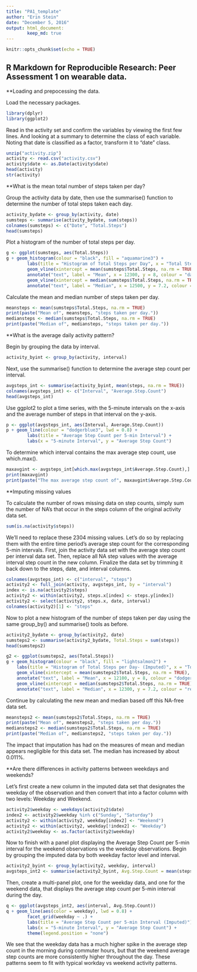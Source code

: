 ```yaml
---
title: "PA1_template"
author: "Erin Stein"
date: "December 5, 2016"
output: html_document:
        keep_md: true
---
```


```r
knitr::opts_chunk$set(echo = TRUE)
```

## R Markdown for Reproducible Research: Peer Assessment 1 on wearable data.

**Loading and prepocessing the data.

Load the necessary packages.

```r
library(dplyr)
library(ggplot2)
```

Read in the activity set and confirm the variables by viewing the first few lines. And looking at a summary to determine the class of each variable. Noting that date is classified as a factor, transform it to "date" class.

```r
unzip("activity.zip")
activity <- read.csv("activity.csv")
activity$date <- as.Date(activity$date)
head(activity)
str(activity)
```

**What is the mean total number of steps taken per day?

Group the activity data by date, then use the summarise() function to determine the number of total steps taken each day.

```r
activity_bydate <- group_by(activity, date)
sumsteps <- summarise(activity_bydate, sum(steps))
colnames(sumsteps) <- c("Date", "Total.Steps")
head(sumsteps)
```

Plot a histogram of the number of total steps per day.

```r
g <- ggplot(sumsteps, aes(Total.Steps))
g + geom_histogram(colour = "black", fill = "aquamarine3") + 
        labs(title = "Histogram of Total Steps per Day", x = "Total Steps", y = "Count") + 
        geom_vline(xintercept = mean(sumsteps$Total.Steps, na.rm = TRUE), lwd = 2, colour = "darkmagenta", linetype = "longdash") + 
        annotate("text", label = "Mean", x = 12300, y = 8, colour = "darkmagenta") + 
        geom_vline(xintercept = median(sumsteps$Total.Steps, na.rm = TRUE), lwd = 1, colour = "orange1") + 
        annotate("text", label = "Median", x = 12500, y = 7.2, colour = "orange1")
```

Calculate the mean and median number of steps taken per day.

```r
meansteps <- mean(sumsteps$Total.Steps, na.rm = TRUE)
print(paste("Mean of", meansteps, "steps taken per day."))
mediansteps <- median(sumsteps$Total.Steps, na.rm = TRUE)
print(paste("Median of", mediansteps, "steps taken per day."))
```

**What is the average daily activity pattern?

Begin by grouping the data by interval.

```r
activity_byint <- group_by(activity, interval)
```

Next, use the summarise() function to determine the average step count per interval.

```r
avgsteps_int <- summarise(activity_byint, mean(steps, na.rm = TRUE))
colnames(avgsteps_int) <- c("Interval", "Average.Step.Count")
head(avgsteps_int)
```

Use ggplot2 to plot a time series, with the 5-minute intervals on the x-axis and the average number of steps in that interval on the y-axis.

```r
p <- ggplot(avgsteps_int, aes(Interval, Average.Step.Count))
p + geom_line(colour = "dodgerblue3", lwd = 0.8) + 
        labs(title = "Average Step Count per 5-min Interval") +
        labs(x = "5-minute Interval", y = "Average Step Count")
```

To determine which interval contains the max average step count, use which.max().

```r
maxavgint <- avgsteps_int[which.max(avgsteps_int$Average.Step.Count),]
print(maxavgint)
print(paste("The max average step count of", maxavgint$Average.Step.Count, "occurs during the 5-min interval beginning at", maxavgint$Interval, "am."))
```

**Imputing missing values

To calculate the number of rows missing data on step counts, simply sum the number of NA's that occur in the steps column of the original activity data set.

```r
sum(is.na(activity$steps))
```

We'll need to replace these 2304 missing values. Let's do so by replacing them with the entire time period's average step count for the corresponding 5-min intervals. First, join the activity data set with the average step count per interval data set. Then, replace all NA step values with the average interval step count in the new column. Finalize the data set by trimming it back down to the steps, date, and interval columns.

```r
colnames(avgsteps_int) <- c("interval", "steps")
activity2 <- full_join(activity, avgsteps_int, by = "interval")
index <- is.na(activity2$steps)
activity2 <- within(activity2, steps.x[index] <- steps.y[index])
activity2 <- select(activity2, steps.x, date, interval)
colnames(activity2)[1] <- "steps"
```

Now to plot a new histogram of the number of steps taken per day using the same group_by() and summarise() tools as before.

```r
activity2_bydate <- group_by(activity2, date)
sumsteps2 <- summarise(activity2_bydate, Total.Steps = sum(steps))
head(sumsteps2)

g2 <- ggplot(sumsteps2, aes(Total.Steps))
g + geom_histogram(colour = "black", fill = "lightsalmon2") + 
    labs(title = "Histogram of Total Steps per Day- (Imputed)", x = "Total Steps", y = "Count") + 
    geom_vline(xintercept = mean(sumsteps2$Total.Steps, na.rm = TRUE), lwd = 2, colour = "dodgerblue4", linetype = "longdash") + 
    annotate("text", label = "Mean", x = 12100, y = 8, colour = "dodgerblue4") + 
    geom_vline(xintercept = median(sumsteps2$Total.Steps, na.rm = TRUE), lwd = 1, colour = "red") + 
    annotate("text", label = "Median", x = 12300, y = 7.2, colour = "red")
```

Continue by calculating the new mean and median based off this NA-free data set.

```r
meansteps2 <- mean(sumsteps2$Total.Steps, na.rm = TRUE)
print(paste("Mean of", meansteps2, "steps taken per day."))
mediansteps2 <- median(sumsteps2$Total.Steps, na.rm = TRUE)
print(paste("Median of", mediansteps2, "steps taken per day."))
```

The impact that imputation has had on the measures of mean and median appears negligible for this data set. The median has increased by about 0.011%.

**Are there differences in activity patterns between weekdays and weekends?

Let's first create a new column in the imputed data set that designates the weekday of the observation and then convert that into a factor column with two levels: Weekday and Weekend.

```r
activity2$weekday <- weekdays(activity2$date)
index2 <- activity2$weekday %in% c("Sunday", "Saturday")
activity2 <- within(activity2, weekday[index2] <- "Weekend")
activity2 <- within(activity2, weekday[!index2] <- "Weekday")
activity2$weekday <- as.factor(activity2$weekday)
```

Now to finish with a panel plot displaying the Average Step Count per 5-min interval for the weekend observations vs the weekday observations. Begin by grouping the imputed data by both weekday factor level and interval.

```r
activity2_byint <- group_by(activity2, weekday, interval)
avgsteps_int2 <- summarise(activity2_byint, Avg.Step.Count = mean(steps, na.rm = TRUE))
```

Then, create a multi-panel plot, one for the weekday data, and one for the weekend data, that displays the average step count per 5-min interval during the day.

```r
q <- ggplot(avgsteps_int2, aes(interval, Avg.Step.Count))
q + geom_line(aes(color = weekday), lwd = 0.8) + 
        facet_grid(weekday ~ .) + 
        labs(title = "Average Step Count per 5-min Interval (Imputed)") + 
        labs(x = "5-minute Interval", y = "Average Step Count") + 
        theme(legend.position = "none")
```

We see that the weekday data has a much higher spike in the average step count in the morning during commuter hours, but that the weekend average step counts are more consistently higher throughout the day. These patterns seem to fit with typical workday vs weekend activity patterns.
